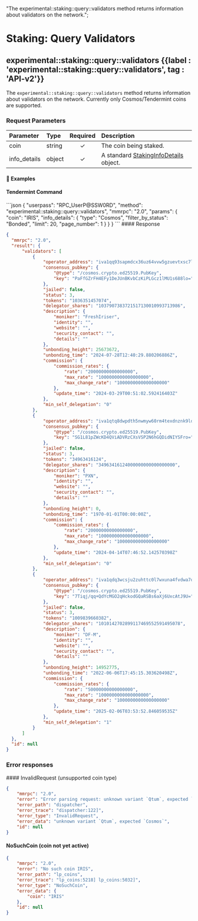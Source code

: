   "The experimental::staking::query::validators method returns information about validators on the network.";

# Staking: Query Validators

## experimental::staking::query::validators {{label : 'experimental::staking::query::validators', tag : 'API-v2'}}

The `experimental::staking::query::validators` method returns information about validators on the network. Currently only Cosmos/Tendermint coins are supported.

### Request Parameters

| Parameter     | Type   | Required | Description                                                                                                        |
| :------------ | :----- | :------: | :----------------------------------------------------------------------------------------------------------------- |
| coin          | string |     ✓    | The coin being staked.                                                                                             |
| info\_details | object |     ✓    | A standard [StakingInfoDetails](/komodo-defi-framework/api/common_structures/wallet/#staking-info-details) object. |

#### 📌 Examples

#### Tendermint Command

<CodeGroup title="" tag="POST" label="experimental::staking::query::validators" mm2MethodDecorate="true">
  ```json
  {
    "userpass": "RPC_UserP@SSW0RD",
    "method": "experimental::staking::query::validators",
    "mmrpc": "2.0",
    "params": {
      "coin": "IRIS",
      "info_details": {
        "type": "Cosmos",
        "filter_by_status": "Bonded",
        "limit": 20,
        "page_number": 1
      }
    }
  }
  ```
</CodeGroup>

<CollapsibleSection expandedText="Hide Response" collapsedText="Show Response">
  #### Response

  ```json
  {
    "mmrpc": "2.0",
    "result": {
        "validators": [
            {
                "operator_address": "iva1qq93sapmdcx36uz64vvw5gzuevtxsc7lcfxsat",
                "consensus_pubkey": {
                    "@type": "/cosmos.crypto.ed25519.PubKey",
                    "key": "PaFfGZrFH4EFy1DeJUnBKvbCzKiPLGcz1lMU1s688lo="
                },
                "jailed": false,
                "status": 3,
                "tokens": "1036351457074",
                "delegator_shares": "1037907383721517130010993713986",
                "description": {
                    "moniker": "FreshIriser",
                    "identity": "",
                    "website": "",
                    "security_contact": "",
                    "details": ""
                },
                "unbonding_height": 25673672,
                "unbonding_time": "2024-07-28T12:40:29.880206886Z",
                "commission": {
                    "commission_rates": {
                        "rate": "20000000000000000",
                        "max_rate": "1000000000000000000",
                        "max_change_rate": "1000000000000000000"
                    },
                    "update_time": "2024-03-29T00:51:02.592416403Z"
                },
                "min_self_delegation": "0"
            },
            {
                "operator_address": "iva1qtq8dwpdth5nwmyw60rm4texdnznk9ld9dewky",
                "consensus_pubkey": {
                    "@type": "/cosmos.crypto.ed25519.PubKey",
                    "key": "SG1L81pZWcKD4QViADVRzCXsVSP2N6hGQDidNIYSFro="
                },
                "jailed": false,
                "status": 3,
                "tokens": "34963416124",
                "delegator_shares": "34963416124000000000000000000",
                "description": {
                    "moniker": "PXN",
                    "identity": "",
                    "website": "",
                    "security_contact": "",
                    "details": ""
                },
                "unbonding_height": 0,
                "unbonding_time": "1970-01-01T00:00:00Z",
                "commission": {
                    "commission_rates": {
                        "rate": "20000000000000000",
                        "max_rate": "1000000000000000000",
                        "max_change_rate": "1000000000000000000"
                    },
                    "update_time": "2024-04-14T07:46:52.142570398Z"
                },
                "min_self_delegation": "0"
            },
            {
                "operator_address": "iva1qdq3wcsju2zuhttc0l7wxuna4fvdwa7qpmkwwa",
                "consensus_pubkey": {
                    "@type": "/cosmos.crypto.ed25519.PubKey",
                    "key": "7Tiqj/qq+QdYcMGO2qHckodGQaRSBs6aXj6UxcAtJ9U="
                },
                "jailed": false,
                "status": 3,
                "tokens": "1009839660382",
                "delegator_shares": "1010142702899117469552591495078",
                "description": {
                    "moniker": "DF-M",
                    "identity": "",
                    "website": "",
                    "security_contact": "",
                    "details": ""
                },
                "unbonding_height": 14952775,
                "unbonding_time": "2022-06-06T17:45:15.303620498Z",
                "commission": {
                    "commission_rates": {
                        "rate": "50000000000000000",
                        "max_rate": "1000000000000000000",
                        "max_change_rate": "1000000000000000000"
                    },
                    "update_time": "2025-02-06T03:53:52.846059535Z"
                },
                "min_self_delegation": "1"
            }
        ]
    },
    "id": null
  }
  ```
</CollapsibleSection>

### Error responses

<CollapsibleSection expandedText="Hide Error Responses" collapsedText="Show Error Responses">
  #### InvalidRequest (unsupported coin type)

  ```json
  {
      "mmrpc": "2.0",
      "error": "Error parsing request: unknown variant `Qtum`, expected `Cosmos`",
      "error_path": "dispatcher",
      "error_trace": "dispatcher:122]",
      "error_type": "InvalidRequest",
      "error_data": "unknown variant `Qtum`, expected `Cosmos`",
      "id": null
  }
  ```

  #### NoSuchCoin (coin not yet active)

  ```json
  {
      "mmrpc": "2.0",
      "error": "No such coin IRIS",
      "error_path": "lp_coins",
      "error_trace": "lp_coins:5218] lp_coins:5032]",
      "error_type": "NoSuchCoin",
      "error_data": {
          "coin": "IRIS"
      },
      "id": null
  }
  ```
</CollapsibleSection>
